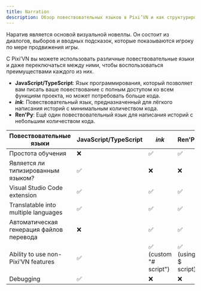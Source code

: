 ```yaml
---
title: Narration
description: Обзор повествовательных языков в Pixi’VN и как структурировать интерактивные истории, используя диалоги, выборы и вводные подсказки.
---
```


Наратив является основой визуальной новеллы. Он состоит из <DynamicLink href="/start/dialogue">диалогов</DynamicLink>, <DynamicLink href="/start/choices">выборов</DynamicLink> и <DynamicLink href="/start/input">вводных подсказок</DynamicLink>, которые показываются игроку по мере продвижения игры.

С Pixi’VN вы можете использовать различные повествовательные языки и даже переключаться между ними, чтобы воспользоваться преимуществами каждого из них.

- **JavaScript/TypeScript**: Язык программирования, который позволяет вам писать ваше повествование с полным доступом ко всем функциям проекта, но может потребовать больше кода.
- **<DynamicLink href="/ink">_ink_</DynamicLink>**: Повествовательный язык, предназначенный для лёгкого написания историй с минимальным количеством кода.
- **<DynamicLink href="/renpy">Ren'Py</DynamicLink>**: Ещё один повествовательный язык для написания историй с небольшим количеством кода.

| Повествовательные языки                  | JavaScript/TypeScript | _ink_                                                                 | Ren'Py             |
| ---------------------------------------- | --------------------- | --------------------------------------------------------------------- | ------------------ |
| Простота обучения                        | ❌                     | ✅                                                                     | ✅                  |
| Является ли типизированным языком?       | ✅                     | ❌                                                                     | ❌                  |
| Visual Studio Code extension             | ✅                     | ✅                                                                     | ✅                  |
| Translatable into multiple languages     | ✅                     | ✅                                                                     | ✅                  |
| Автоматическая генерация файлов перевода | ❌                     | ✅                                                                     | ✅                  |
| Ability to use non-Pixi’VN features      | ✅                     | ✅  (<DynamicLink href="/ink/hashtag">custom "# script"</DynamicLink>) | ✅ (using $ script) |
| Debugging                                | ✅                     | ❌                                                                     | ❌                  |
